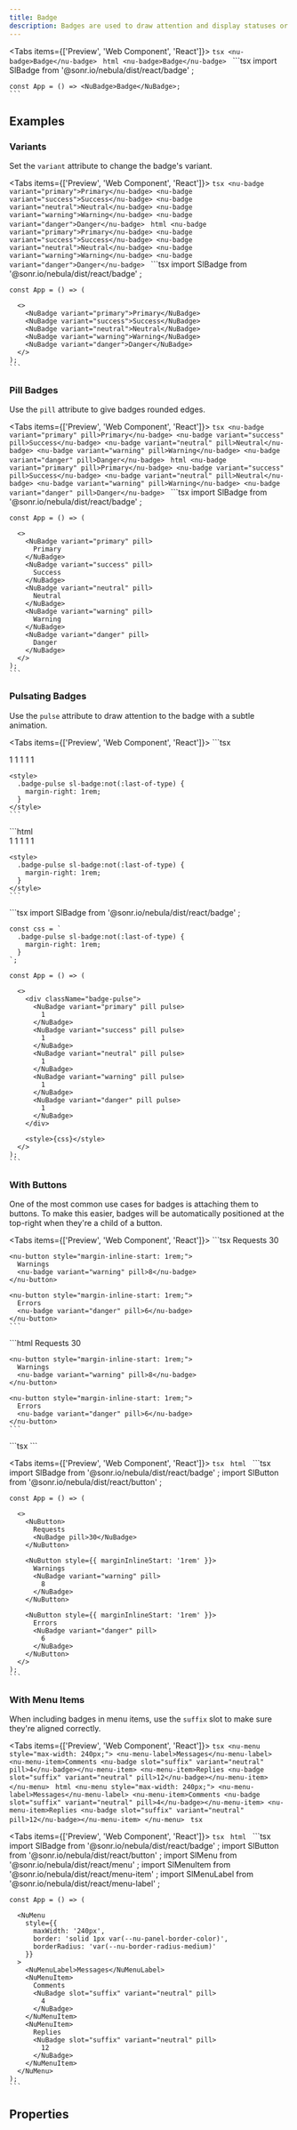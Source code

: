 ```yaml
---
title: Badge
description: Badges are used to draw attention and display statuses or counts.
---
```



<Tabs items={['Preview', 'Web Component', 'React']}>
  <Tab value="Preview">
    ```tsx
    <nu-badge>Badge</nu-badge>
    ```
  </Tab>
  <Tab value="Web Component">
    ```html
    <nu-badge>Badge</nu-badge>
    ```
  </Tab>
  <Tab value="React">
    ```tsx
    import SlBadge from '@sonr.io/nebula/dist/react/badge'
    ;
    
    const App = () => <NuBadge>Badge</NuBadge>;
    ```
  </Tab>
</Tabs>

## Examples

### Variants

Set the `variant` attribute to change the badge's variant.

<Tabs items={['Preview', 'Web Component', 'React']}>
  <Tab value="Preview">
    ```tsx
    <nu-badge variant="primary">Primary</nu-badge>
    <nu-badge variant="success">Success</nu-badge>
    <nu-badge variant="neutral">Neutral</nu-badge>
    <nu-badge variant="warning">Warning</nu-badge>
    <nu-badge variant="danger">Danger</nu-badge>
    ```
  </Tab>
  <Tab value="Web Component">
    ```html
    <nu-badge variant="primary">Primary</nu-badge>
    <nu-badge variant="success">Success</nu-badge>
    <nu-badge variant="neutral">Neutral</nu-badge>
    <nu-badge variant="warning">Warning</nu-badge>
    <nu-badge variant="danger">Danger</nu-badge>
    ```
  </Tab>
  <Tab value="React">
    ```tsx
    import SlBadge from '@sonr.io/nebula/dist/react/badge'
    ;
    
    const App = () => (
      
      <>
        <NuBadge variant="primary">Primary</NuBadge>
        <NuBadge variant="success">Success</NuBadge>
        <NuBadge variant="neutral">Neutral</NuBadge>
        <NuBadge variant="warning">Warning</NuBadge>
        <NuBadge variant="danger">Danger</NuBadge>
      </>
    );
    ```
  </Tab>
</Tabs>

### Pill Badges

Use the `pill` attribute to give badges rounded edges.

<Tabs items={['Preview', 'Web Component', 'React']}>
  <Tab value="Preview">
    ```tsx
    <nu-badge variant="primary" pill>Primary</nu-badge>
    <nu-badge variant="success" pill>Success</nu-badge>
    <nu-badge variant="neutral" pill>Neutral</nu-badge>
    <nu-badge variant="warning" pill>Warning</nu-badge>
    <nu-badge variant="danger" pill>Danger</nu-badge>
    ```
  </Tab>
  <Tab value="Web Component">
    ```html
    <nu-badge variant="primary" pill>Primary</nu-badge>
    <nu-badge variant="success" pill>Success</nu-badge>
    <nu-badge variant="neutral" pill>Neutral</nu-badge>
    <nu-badge variant="warning" pill>Warning</nu-badge>
    <nu-badge variant="danger" pill>Danger</nu-badge>
    ```
  </Tab>
  <Tab value="React">
    ```tsx
    import SlBadge from '@sonr.io/nebula/dist/react/badge'
    ;
    
    const App = () => (
      
      <>
        <NuBadge variant="primary" pill>
          Primary
        </NuBadge>
        <NuBadge variant="success" pill>
          Success
        </NuBadge>
        <NuBadge variant="neutral" pill>
          Neutral
        </NuBadge>
        <NuBadge variant="warning" pill>
          Warning
        </NuBadge>
        <NuBadge variant="danger" pill>
          Danger
        </NuBadge>
      </>
    );
    ```
  </Tab>
</Tabs>

### Pulsating Badges

Use the `pulse` attribute to draw attention to the badge with a subtle animation.

<Tabs items={['Preview', 'Web Component', 'React']}>
  <Tab value="Preview">
    ```tsx
    <div class="badge-pulse">
      <nu-badge variant="primary" pill pulse>1</nu-badge>
      <nu-badge variant="success" pill pulse>1</nu-badge>
      <nu-badge variant="neutral" pill pulse>1</nu-badge>
      <nu-badge variant="warning" pill pulse>1</nu-badge>
      <nu-badge variant="danger" pill pulse>1</nu-badge>
    </div>
    
    <style>
      .badge-pulse sl-badge:not(:last-of-type) {
        margin-right: 1rem;
      }
    </style>
    ```
  </Tab>
  <Tab value="Web Component">
    ```html
    <div class="badge-pulse">
      <nu-badge variant="primary" pill pulse>1</nu-badge>
      <nu-badge variant="success" pill pulse>1</nu-badge>
      <nu-badge variant="neutral" pill pulse>1</nu-badge>
      <nu-badge variant="warning" pill pulse>1</nu-badge>
      <nu-badge variant="danger" pill pulse>1</nu-badge>
    </div>
    
    <style>
      .badge-pulse sl-badge:not(:last-of-type) {
        margin-right: 1rem;
      }
    </style>
    ```
  </Tab>
  <Tab value="React">
    ```tsx
    import SlBadge from '@sonr.io/nebula/dist/react/badge'
    ;
    
    const css = `
      .badge-pulse sl-badge:not(:last-of-type) {
        margin-right: 1rem;
      }
    `;
    
    const App = () => (
      
      <>
        <div className="badge-pulse">
          <NuBadge variant="primary" pill pulse>
            1
          </NuBadge>
          <NuBadge variant="success" pill pulse>
            1
          </NuBadge>
          <NuBadge variant="neutral" pill pulse>
            1
          </NuBadge>
          <NuBadge variant="warning" pill pulse>
            1
          </NuBadge>
          <NuBadge variant="danger" pill pulse>
            1
          </NuBadge>
        </div>
    
        <style>{css}</style>
      </>
    );
    ```
  </Tab>
</Tabs>

### With Buttons

One of the most common use cases for badges is attaching them to buttons. To make this easier, badges will be automatically positioned at the top-right when they're a child of a button.

<Tabs items={['Preview', 'Web Component', 'React']}>
  <Tab value="Preview">
    ```tsx
    <nu-button>
      Requests
      <nu-badge pill>30</nu-badge>
    </nu-button>
    
    <nu-button style="margin-inline-start: 1rem;">
      Warnings
      <nu-badge variant="warning" pill>8</nu-badge>
    </nu-button>
    
    <nu-button style="margin-inline-start: 1rem;">
      Errors
      <nu-badge variant="danger" pill>6</nu-badge>
    </nu-button>
    ```
  </Tab>
  <Tab value="Web Component">
    ```html
    <nu-button>
      Requests
      <nu-badge pill>30</nu-badge>
    </nu-button>
    
    <nu-button style="margin-inline-start: 1rem;">
      Warnings
      <nu-badge variant="warning" pill>8</nu-badge>
    </nu-button>
    
    <nu-button style="margin-inline-start: 1rem;">
      Errors
      <nu-badge variant="danger" pill>6</nu-badge>
    </nu-button>
    ```
  </Tab>
  <Tab value="React">
    ```tsx
    ```
  </Tab>
</Tabs>

<Tabs items={['Preview', 'Web Component', 'React']}>
  <Tab value="Preview">
    ```tsx
    ```
  </Tab>
  <Tab value="Web Component">
    ```html
    ```
  </Tab>
  <Tab value="React">
    ```tsx
    import SlBadge from '@sonr.io/nebula/dist/react/badge'
    ;
    import SlButton from '@sonr.io/nebula/dist/react/button'
    ;
    
    const App = () => (
      
      <>
        <NuButton>
          Requests
          <NuBadge pill>30</NuBadge>
        </NuButton>
    
        <NuButton style={{ marginInlineStart: '1rem' }}>
          Warnings
          <NuBadge variant="warning" pill>
            8
          </NuBadge>
        </NuButton>
    
        <NuButton style={{ marginInlineStart: '1rem' }}>
          Errors
          <NuBadge variant="danger" pill>
            6
          </NuBadge>
        </NuButton>
      </>
    );
    ```
  </Tab>
</Tabs>

### With Menu Items

When including badges in menu items, use the `suffix` slot to make sure they're aligned correctly.

<Tabs items={['Preview', 'Web Component', 'React']}>
  <Tab value="Preview">
    ```tsx
    <nu-menu style="max-width: 240px;">
      <nu-menu-label>Messages</nu-menu-label>
      <nu-menu-item>Comments <nu-badge slot="suffix" variant="neutral" pill>4</nu-badge></nu-menu-item>
      <nu-menu-item>Replies <nu-badge slot="suffix" variant="neutral" pill>12</nu-badge></nu-menu-item>
    </nu-menu>
    ```
  </Tab>
  <Tab value="Web Component">
    ```html
    <nu-menu style="max-width: 240px;">
      <nu-menu-label>Messages</nu-menu-label>
      <nu-menu-item>Comments <nu-badge slot="suffix" variant="neutral" pill>4</nu-badge></nu-menu-item>
      <nu-menu-item>Replies <nu-badge slot="suffix" variant="neutral" pill>12</nu-badge></nu-menu-item>
    </nu-menu>
    ```
  </Tab>
  <Tab value="React">
    ```tsx
    ```
  </Tab>
</Tabs>

<Tabs items={['Preview', 'Web Component', 'React']}>
  <Tab value="Preview">
    ```tsx
    ```
  </Tab>
  <Tab value="Web Component">
    ```html
    ```
  </Tab>
  <Tab value="React">
    ```tsx
    import SlBadge from '@sonr.io/nebula/dist/react/badge'
    ;
    import SlButton from '@sonr.io/nebula/dist/react/button'
    ;
    import SlMenu from '@sonr.io/nebula/dist/react/menu'
    ;
    import SlMenuItem from '@sonr.io/nebula/dist/react/menu-item'
    ;
    import SlMenuLabel from '@sonr.io/nebula/dist/react/menu-label'
    ;
    
    const App = () => (
      
      <NuMenu
        style={{
          maxWidth: '240px',
          border: 'solid 1px var(--nu-panel-border-color)',
          borderRadius: 'var(--nu-border-radius-medium)'
        }}
      >
        <NuMenuLabel>Messages</NuMenuLabel>
        <NuMenuItem>
          Comments
          <NuBadge slot="suffix" variant="neutral" pill>
            4
          </NuBadge>
        </NuMenuItem>
        <NuMenuItem>
          Replies
          <NuBadge slot="suffix" variant="neutral" pill>
            12
          </NuBadge>
        </NuMenuItem>
      </NuMenu>
    );
    ```
  </Tab>
</Tabs>

## Properties

<AutoTypeTable path="./src/components/badge/badge.component.ts" name="NuBadge" />

